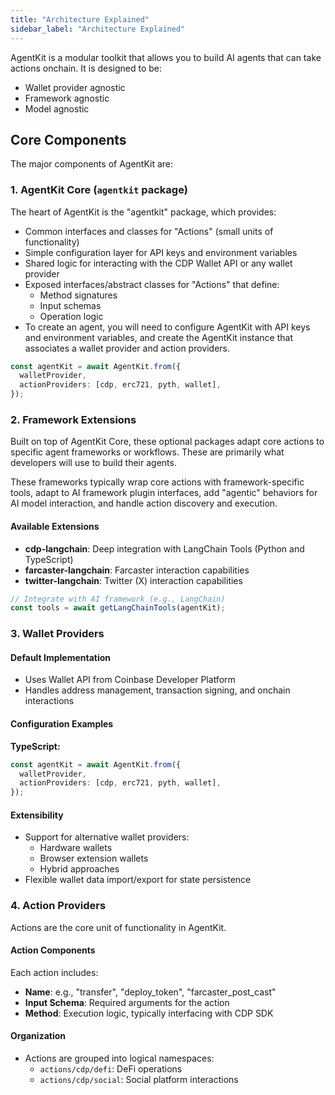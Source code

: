 ```yaml
---
title: "Architecture Explained"
sidebar_label: "Architecture Explained"
---
```


AgentKit is a modular toolkit that allows you to build AI agents that can take actions onchain. It is designed to be:
- Wallet provider agnostic
- Framework agnostic
- Model agnostic

## Core Components

The major components of AgentKit are:

### 1. AgentKit Core (`agentkit` package)

The heart of AgentKit is the "agentkit" package, which provides:

- Common interfaces and classes for "Actions" (small units of functionality)
- Simple configuration layer for API keys and environment variables
- Shared logic for interacting with the CDP Wallet API or any wallet provider
- Exposed interfaces/abstract classes for "Actions" that define:
  - Method signatures
  - Input schemas
  - Operation logic
- To create an agent, you will need to configure AgentKit with API keys and environment variables, and create the AgentKit instance that associates a wallet provider and action providers.
```typescript
const agentKit = await AgentKit.from({
  walletProvider,
  actionProviders: [cdp, erc721, pyth, wallet],
});
```

### 2. Framework Extensions

Built on top of AgentKit Core, these optional packages adapt core actions to specific agent frameworks or workflows. These are primarily what developers will use to build their agents.

These frameworks typically wrap core actions with framework-specific tools, adapt to AI framework plugin interfaces, add "agentic" behaviors for AI model interaction, and handle action discovery and execution.

#### Available Extensions
- **cdp-langchain**: Deep integration with LangChain Tools (Python and TypeScript)
- **farcaster-langchain**: Farcaster interaction capabilities
- **twitter-langchain**: Twitter (X) interaction capabilities

```typescript
// Integrate with AI framework (e.g., LangChain)
const tools = await getLangChainTools(agentKit);
```

### 3. Wallet Providers

#### Default Implementation
- Uses Wallet API from Coinbase Developer Platform
- Handles address management, transaction signing, and onchain interactions

#### Configuration Examples

**TypeScript:**
```typescript
const agentKit = await AgentKit.from({
  walletProvider,
  actionProviders: [cdp, erc721, pyth, wallet],
});
```

#### Extensibility
- Support for alternative wallet providers:
  - Hardware wallets
  - Browser extension wallets
  - Hybrid approaches
- Flexible wallet data import/export for state persistence

### 4. Action Providers

Actions are the core unit of functionality in AgentKit.

#### Action Components
Each action includes:
- **Name**: e.g., "transfer", "deploy_token", "farcaster_post_cast"
- **Input Schema**: Required arguments for the action
- **Method**: Execution logic, typically interfacing with CDP SDK

#### Organization
- Actions are grouped into logical namespaces:
  - `actions/cdp/defi`: DeFi operations
  - `actions/cdp/social`: Social platform interactions